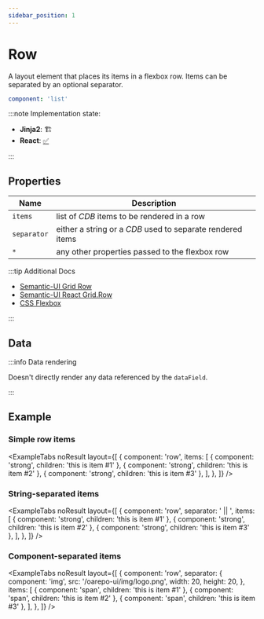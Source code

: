 ```yaml
---
sidebar_position: 1
---
```



# Row

A layout element that places its items in a flexbox row.
Items can be separated by an optional separator.

```yaml
component: 'list'
```

:::note Implementation state:

- **Jinja2**: 🏗
- **React**: [✅](https://github.com/oarepo/react-generative-ui/blob/master/src/components/Row.tsx)

:::

## Properties

<!-- TODO: describe any properties accepted by an element -->

| Name        | Description                                                |
| ----------- | ---------------------------------------------------------- |
| `items`     | list of _CDB_ items to be rendered in a row                |
| `separator` | either a string or a _CDB_ used to separate rendered items |
| `*`         | any other properties passed to the flexbox row             |

:::tip Additional Docs

- [Semantic-UI Grid Row](https://semantic-ui.com/collections/grid.html#grouping)
- [Semantic-UI React Grid.Row](https://react.semantic-ui.com/collections/grid/)
- [CSS Flexbox](https://developer.mozilla.org/en-US/docs/Web/CSS/CSS_Flexible_Box_Layout/Basic_Concepts_of_Flexbox)

:::

## Data

<!-- TODO: does element render any data given by `data` path? -->

:::info Data rendering

Doesn't directly render any data referenced by the `dataField`.

:::

## Example

### Simple row items

<ExampleTabs
  noResult
  layout={[
    {
      component: 'row',
      items: [
        { component: 'strong', children: 'this is item #1' },
        { component: 'strong', children: 'this is item #2' },
        { component: 'strong', children: 'this is item #3' },
      ],
    },
  ]}
/>

### String-separated items

<ExampleTabs
  noResult
  layout={[
    {
      component: 'row',
      separator: ' || ',
      items: [
        { component: 'strong', children: 'this is item #1' },
        { component: 'strong', children: 'this is item #2' },
        { component: 'strong', children: 'this is item #3' },
      ],
    },
  ]}
/>

### Component-separated items

<ExampleTabs
  noResult
  layout={[
    {
      component: 'row',
      separator: {
        component: 'img',
        src: '/oarepo-ui/img/logo.png',
        width: 20,
        height: 20,
      },
      items: [
        { component: 'span', children: 'this is item #1' },
        { component: 'span', children: 'this is item #2' },
        { component: 'span', children: 'this is item #3' },
      ],
    },
  ]}
/>
